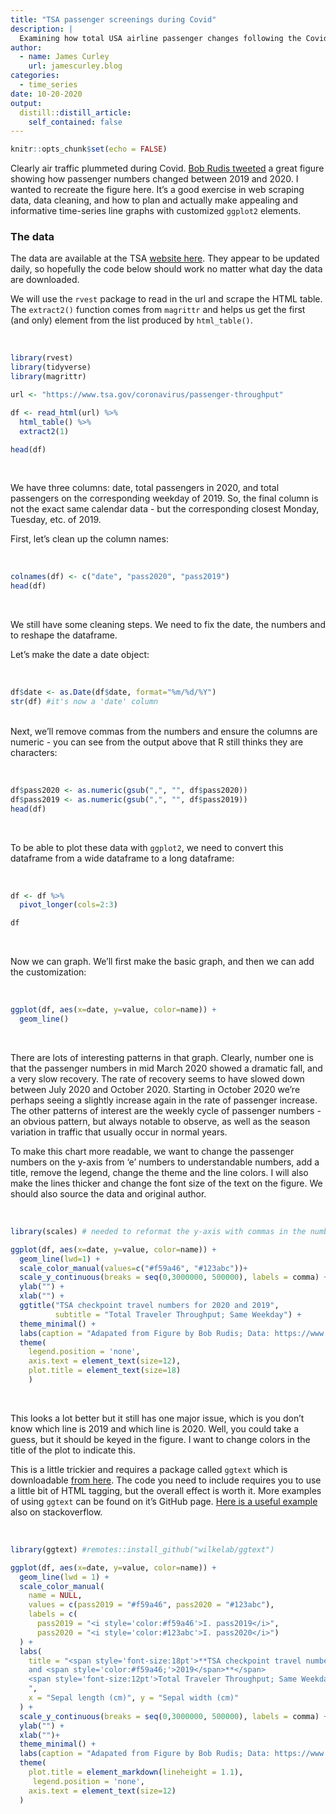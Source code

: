 ```yaml
---
title: "TSA passenger screenings during Covid"
description: |
  Examining how total USA airline passenger changes following the Covid pandemic
author:
  - name: James Curley
    url: jamescurley.blog
categories:
  - time_series
date: 10-20-2020
output:
  distill::distill_article:
    self_contained: false
---
```


```r
knitr::opts_chunk$set(echo = FALSE)
```

Clearly air traffic plummeted during Covid. [Bob Rudis tweeted](https://twitter.com/hrbrmstr/status/1318470131270418433) a great figure showing how passenger numbers changed between 2019 and 2020. I wanted to recreate the figure here. It's a good exercise in web scraping data, data cleaning, and how to plan and actually make appealing and informative time-series line graphs with customized `ggplot2` elements.


### The data

The data are available at the TSA [website here](https://www.tsa.gov/coronavirus/passenger-throughput). They appear to be updated daily, so hopefully the code below should work no matter what day the data are downloaded.

We will use the `rvest` package to read in the url and scrape the HTML table. The `extract2()` function comes from `magrittr` and helps us get the first (and only) element from the list produced by `html_table()`.

<br>
```r
library(rvest)
library(tidyverse)
library(magrittr)

url <- "https://www.tsa.gov/coronavirus/passenger-throughput"

df <- read_html(url) %>%
  html_table() %>%
  extract2(1)

head(df)

```
<br>

We have three columns: date, total passengers in 2020, and total passengers on the corresponding weekday of 2019.  So, the final column is not the exact same calendar data - but the corresponding closest Monday, Tuesday, etc. of 2019.

First, let's clean up the column names:

<br>
```r
colnames(df) <- c("date", "pass2020", "pass2019")
head(df)
```
<br>

We still have some cleaning steps. We need to fix the date, the numbers and to reshape the dataframe.

Let's make the date a date object:

<br>
```r
df$date <- as.Date(df$date, format="%m/%d/%Y")
str(df) #it's now a 'date' column
```
<br>
Next, we'll remove commas from the numbers and ensure the columns are numeric - you can see from the output above that R still thinks they are characters:

<br>
```r

df$pass2020 <- as.numeric(gsub(",", "", df$pass2020))
df$pass2019 <- as.numeric(gsub(",", "", df$pass2019))
head(df)
```
<br>

To be able to plot these data with `ggplot2`, we need to convert this dataframe from a wide dataframe to a long dataframe:


<br>
```r

df <- df %>% 
  pivot_longer(cols=2:3)

df
```
<br>

Now we can graph.  We'll first make the basic graph, and then we can add the customization:

<br>
```r
ggplot(df, aes(x=date, y=value, color=name)) + 
  geom_line()
```
<br>

There are lots of interesting patterns in that graph.  Clearly, number one is that the passenger numbers in mid March 2020 showed a dramatic fall, and a very slow recovery. The rate of recovery seems to have slowed down between July 2020 and October 2020. Starting in October 2020 we're perhaps seeing a slightly increase again in the rate of passenger increase.  The other patterns of interest are the weekly cycle of passenger numbers - an obvious pattern, but always notable to observe, as well as the season variation in traffic that usually occur in normal years.

To make this chart more readable, we want to change the passenger numbers on the y-axis from 'e' numbers to understandable numbers, add a title, remove the legend, change the theme and the line colors.  I will also make the lines thicker and change the font size of the text on the figure. We should also source the data and original author.


<br>
```r
library(scales) # needed to reformat the y-axis with commas in the numbers

ggplot(df, aes(x=date, y=value, color=name)) + 
  geom_line(lwd=1) +
  scale_color_manual(values=c("#f59a46", "#123abc"))+
  scale_y_continuous(breaks = seq(0,3000000, 500000), labels = comma) +
  ylab("") +
  xlab("") +
  ggtitle("TSA checkpoint travel numbers for 2020 and 2019",
          subtitle = "Total Traveler Throughput; Same Weekday") +
  theme_minimal() +
  labs(caption = "Adapated from Figure by Bob Rudis; Data: https://www.tsa.gov/coronavirus/passenger-throughput") +
  theme(
    legend.position = 'none',
    axis.text = element_text(size=12),
    plot.title = element_text(size=18)
    )
```
<br>

This looks a lot better but it still has one major issue, which is you don't know which line is 2019 and which line is 2020. Well, you could take a guess, but it should be keyed in the figure.  I want to change colors in the title of the plot to indicate this.

This is a little trickier and requires a package called `ggtext` which is downloadable [from here](https://github.com/wilkelab/ggtext).  The code you need to include requires you to use a little bit of HTML tagging, but the overall effect is worth it.  More examples of using `ggtext` can be found on it's GitHub page.  [Here is a useful example](https://stackoverflow.com/questions/49735290/ggplot2-color-individual-words-in-title-to-match-colors-of-groups) also on stackoverflow.

<br>
```r
library(ggtext) #remotes::install_github("wilkelab/ggtext")

ggplot(df, aes(x=date, y=value, color=name)) +
  geom_line(lwd = 1) +
  scale_color_manual(
    name = NULL,
    values = c(pass2019 = "#f59a46", pass2020 = "#123abc"),
    labels = c(
      pass2019 = "<i style='color:#f59a46'>I. pass2019</i>",
      pass2020 = "<i style='color:#123abc'>I. pass2020</i>")
  ) +
  labs(
    title = "<span style='font-size:18pt'>**TSA checkpoint travel numbers for <span style='color:#123abc;'>2020</span>
    and <span style='color:#f59a46;'>2019</span>**</span>  
    <span style='font-size:12pt'>Total Traveler Throughput; Same Weekday</span>
    ",
    x = "Sepal length (cm)", y = "Sepal width (cm)"
  ) +
  scale_y_continuous(breaks = seq(0,3000000, 500000), labels = comma) +
  ylab("") +
  xlab("")+
  theme_minimal() +
  labs(caption = "Adapated from Figure by Bob Rudis; Data: https://www.tsa.gov/coronavirus/passenger-throughput")+
  theme(
    plot.title = element_markdown(lineheight = 1.1),
     legend.position = 'none',
    axis.text = element_text(size=12)
  )

```
<br>


<br>
